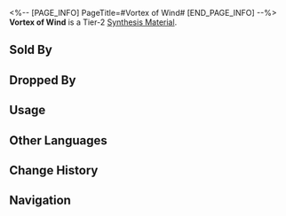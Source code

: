 <%-- [PAGE_INFO]
PageTitle=#Vortex of Wind#
[END_PAGE_INFO] --%>
{{Item Infobox
|id          = 181007
|image       = Item Vortex of Wind.png
|type        = Synthesis Material
|invCategory = Other Materials
|rarity      = 2
|effect      = Tier 2 Synthesis Material
|description = The eye of the storm remains stagnant.<br />Even when put in vacuum, the grains involved in the vortex continue to revolve around the eye of the storm.
|source1     = [[Cloudford: Mara-Struck Soldiers or other enemies]]
|source2     = [[Found in destructible objects in Jarilo-VI]]
|source3     = [[Grocery Stand]]
}}
{{Description|''"Look, they won't stop no matter what happens. They just keep whirling. You know what that reminds me of?"''<br />''"Trailblazing!"''<br />''"...That's right, Pom-Pom. Promise me that our trailblazing journey will never come to a stop."''}}
'''Vortex of Wind''' is a Tier-2 [[Synthesis Material]].

==Sold By==
{{Shop Availability}}

==Dropped By==
{{Dropped By}}

==Usage==
{{Craft Usage}}

==Other Languages==
{{Other Languages
|en   = Vortex of Wind
|zhs  = 风之旋
|zht  = 風之旋
|ja   = 風の渦
|ko   = 바람의 소용돌이
|es   = Remolino de viento
|fr   = Vortex de vent
|ru   = Вихрь ветра
|th   = Vortex of Wind
|vi   = Lốc Xoáy
|de   = Vortex des Windes
|id   = Vortex of Wind
|pt   = Vórtice de Vento
}}

==Change History==
{{Change History|2.0}}

==Navigation==
{{Synthesis Material Navbox}}